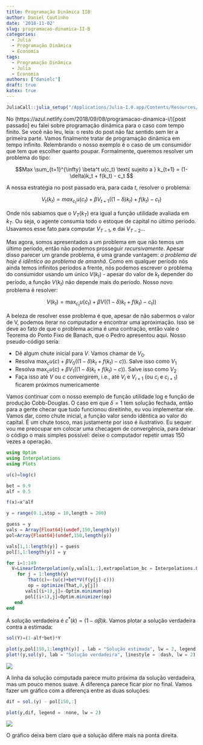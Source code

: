 ```yaml
---
title: Programação Dinâmica IIB
author: Daniel Coutinho
date: '2018-11-02'
slug: programacao-dinamica-II-B
categories:
  - Julia
  - Programação Dinâmica
  - Economia
tags:
  - Programação Dinâmica
  - Julia
  - Economia
authors: ["danielc"]
draft: true
katex: true
---
```


```r
JuliaCall::julia_setup("/Applications/Julia-1.0.app/Contents/Resources/julia/bin")

```

No (https://azul.netlify.com/2018/09/08/programacao-dinamica-i/)[post passado] eu falei sobre programação dinâmica para o caso com tempo finito. Se você não leu, leia: o resto do post não faz sentido sem ler a primeira parte. Vamos finalmente tratar de programação dinâmica em tempo infinito. Relembrando o nosso exemplo é o caso de um consumidor que tem que escolher quanto poupar. Formalmente, queremos resolver um problema do tipo:

$$Max \sum_{t=1}^{\infty} \beta^t u(c_t) \text{ sujeito a } k_{t+1} = (1-\delta)k_t + f(k_t) - c_t $$

A nossa estratégia no post passado era, para cada $t$, resolver o problema:

$$V_t(k_t) = max_{c_t}{} u(c_t) + \beta{} V_{t+1}((1-\delta{}) k_{t})+f(k_t)-c_t) $$

Onde nós sabiamos que o $V_T(k_T)$ era igual a função utilidade avaliada em $k_T$. Ou seja, o agente consumia todo o estoque de capital no último período. Usavamos esse fato para computar $V_{T-1}$, e dai $V_{T-2}$...

Mas agora, somos apresentados a um problema em que não temos um último período, então não podemos prosseguir *recursivamente*. Apesar disso parecer um grande problema, é uma grande vantagem: *o problema de hoje é idêntico ao problema de amanhã*. Como em qualquer período nós ainda temos infinitos períodos a frente, nós podemos escrever o problema do consumidor usando um único $V(k_t)$ - apesar do valor de $k_t$ depender do período, a função $V(k_t)$ não depende mais do período. Nosso novo problema é resolver:

$$ V(k_t) = \max_{c_t} u(c_t)+ \beta{} V((1-\delta)k_{t}+f(k_t)-c_t)) $$

A beleza de resolver esse problema é que, apesar de não sabermos o valor de V, podemos iterar no computador e encontrar uma aproximação. Isso se deve ao fato de que o problema acima é uma contração, então vale o Teorema do Ponto Fixo de Banach, que o Pedro apresentou aqui. Nosso pseudo-código seria:

* Dê algum chute inicial para $V$. Vamos chamar de $V_0$.
* Resolva $\max_c u(c) + \beta{}V_0((1-\delta)k_{t}+f(k_t)-c))$. Salve isso como $V_1$
* Resolva $\max_c u(c) + \beta{}V_1((1-\delta)k_{t}+f(k_t)-c))$. Salve isso como $V_2$
* Faça isso até $V$ ou $c$ convergirem, i.e., até $V_{i}$ e $V_{i+1}$ (ou $c_i$ e $c_{i+1}$) ficarem próximos numericamente

 Vamos continuar com o nosso exemplo de função utilidade log e função de produção Cobb-Douglas. O caso em que $\delta = 1$ tem solução fechada, então para a gente checar que tudo funcionou direitinho, eu vou implementar ele. Vamos dar, como chute inicial, a função valor sendo idêntica ao valor do capital. É um chute tosco, mas justamente por isso é ilustrativo. Eu sequer vou me preocupar em colocar uma checagem de convergência, para deixar o código o mais simples possível: deixe o computador repetir umas 150 vezes a operação.

```julia

using Optim
using Interpolations
using Plots

u(c)=log(c)

bet = 0.9
alf = 0.5

f(x)=x^alf

y = range(0.1,stop = 10,length = 200)

guess = y
vals = Array{Float64}(undef,150,length(y))
pol=Array{Float64}(undef,150,length(y))

vals[1,1:length(y)] = guess
pol[1,1:length(y)] = y

for i=1:149
  V=LinearInterpolation(y,vals[i,:],extrapolation_bc = Interpolations.Linear())
    for j = 1:length(y)
        That(c)=-(u(c)+bet*V(f(y[j]-c)))
        op = optimize(That,0,y[j])
       vals[(i+1),j]=-Optim.minimum(op)
       pol[(i+1),j]=Optim.minimizer(op)
   end
end

```

A solução verdadeira é $c^*(k) = (1-\alpha \beta)k$. Vamos plotar a solução verdadeira contra a estimada:

```julia

sol(Y)=(1-alf*bet)*Y

plot(y,pol[150,1:length(y)] , lab = "Solução estimada", lw = 2, legend = :topleft)
plot!(y,sol(y), lab = "Solução verdadeira", linestyle = :dash, lw = 2)

```

![](/post/Prog_dinamica/img1_2a.png)

A linha da solução computada parece muito próxima da solução verdadeira, mas um pouco menos suave. A diferença parece ficar pior no final. Vamos fazer um gráfico com a diferença entre as duas soluções:

```julia

dif = sol.(y) - pol[150,:]

plot(y,dif, legend = :none, lw = 2)

```

![](/post/Prog_dinamica/img2_2a.png)

O gráfico deixa bem claro que a solução difere mais na ponta direita.
